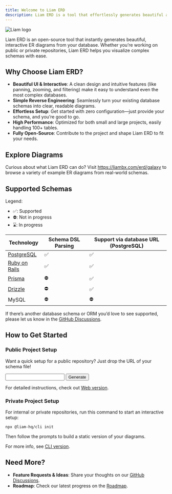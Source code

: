 ```yaml
---
title: Welcome to Liam ERD
description: Liam ERD is a tool that effortlessly generates beautiful and easy-to-read ER diagrams.
---
```



![Liam logo](/images/default.png)

Liam ERD is an open-source tool that instantly generates beautiful, interactive ER diagrams from your database. Whether you’re working on public or private repositories, Liam ERD helps you visualize complex schemas with ease.

## Why Choose Liam ERD?

- **Beautiful UI & Interactive**: A clean design and intuitive features (like panning, zooming, and filtering) make it easy to understand even the most complex databases.
- **Simple Reverse Engineering**: Seamlessly turn your existing database schemas into clear, readable diagrams.
- **Effortless Setup**: Get started with zero configuration—just provide your schema, and you’re good to go.
- **High Performance**: Optimized for both small and large projects, easily handling 100+ tables.
- **Fully Open-Source**: Contribute to the project and shape Liam ERD to fit your needs.

## Explore Diagrams

Curious about what Liam ERD can do? Visit https://liambx.com/erd/galaxy to browse a variety of example ER diagrams from real-world schemas.

## Supported Schemas

Legend:

- ✅: Supported
- ⛔: Not in progress
- ⌛️: In progress

| Technology                                  | Schema DSL Parsing | Support via database URL (PostgreSQL) |
| ------------------------------------------- | ------------------ | ------------------------------------- |
| [PostgreSQL](/docs/parser/supported-formats/postgresql) | ✅                 | ✅                                    |
| [Ruby on Rails](/docs/parser/supported-formats/rails)   | ✅                 | ✅                                    |
| [Prisma](/docs/parser/supported-formats/prisma)         | ⛔                 | ✅                                    |
| [Drizzle](/docs/parser/supported-formats/drizzle)       | ⛔                 | ✅                                    |
| MySQL                                       | ⛔                 | ⛔                                    |

If there’s another database schema or ORM you’d love to see supported, please let us know in the [GitHub Discussions](https://github.com/liam-hq/liam/discussions/364).

## How to Get Started

### Public Project Setup

Want a quick setup for a public repository? Just drop the URL of your schema file!

<input />
<button>Generate</button>

For detailed instructions, check out [Web version](/docs/web).

### Private Project Setup

For internal or private repositories, run this command to start an interactive setup:

```package-install
npx @liam-hq/cli init
```

Then follow the prompts to build a static version of your diagrams.

For more info, see [CLI version](/docs/cli).

## Need More?

- **Feature Requests & Ideas**: Share your thoughts on our [GitHub Discussions](https://github.com/liam-hq/liam/discussions).
- **Roadmap**: Check our latest progress on the [Roadmap](https://github.com/orgs/liam-hq/projects/1/views/1).
